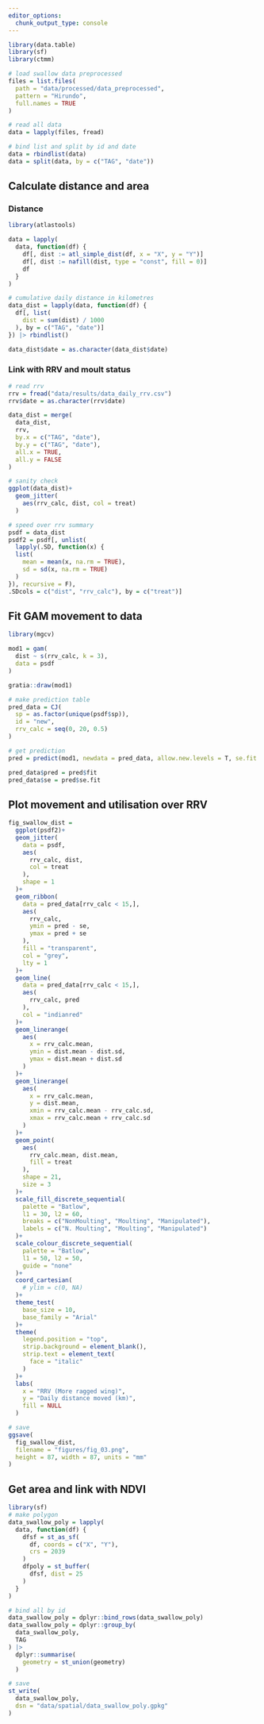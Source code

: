 ```yaml
---
editor_options: 
  chunk_output_type: console
---
```


```r
library(data.table)
library(sf)
library(ctmm)
```

```r
# load swallow data preprocessed
files = list.files(
  path = "data/processed/data_preprocessed",
  pattern = "Hirundo",
  full.names = TRUE
)
```

```r
# read all data
data = lapply(files, fread)

# bind list and split by id and date
data = rbindlist(data)
data = split(data, by = c("TAG", "date"))
```

## Calculate distance and area

### Distance

```r
library(atlastools)
```

```r
data = lapply(
  data, function(df) {
    df[, dist := atl_simple_dist(df, x = "X", y = "Y")]
    df[, dist := nafill(dist, type = "const", fill = 0)]
    df
  }
)

# cumulative daily distance in kilometres
data_dist = lapply(data, function(df) {
  df[, list(
    dist = sum(dist) / 1000
  ), by = c("TAG", "date")]
}) |> rbindlist()

data_dist$date = as.character(data_dist$date)
```

### Link with RRV and moult status

```r
# read rrv
rrv = fread("data/results/data_daily_rrv.csv")
rrv$date = as.character(rrv$date)

data_dist = merge(
  data_dist,
  rrv,
  by.x = c("TAG", "date"),
  by.y = c("TAG", "date"),
  all.x = TRUE,
  all.y = FALSE
)
```

```r
# sanity check
ggplot(data_dist)+
  geom_jitter(
    aes(rrv_calc, dist, col = treat)
  )
```

```r
# speed over rrv summary
psdf = data_dist
psdf2 = psdf[, unlist(
  lapply(.SD, function(x) {
  list(
    mean = mean(x, na.rm = TRUE),
    sd = sd(x, na.rm = TRUE)
  )
}), recursive = F), 
.SDcols = c("dist", "rrv_calc"), by = c("treat")]
```

## Fit GAM movement to data

```r
library(mgcv)

mod1 = gam(
  dist ~ s(rrv_calc, k = 3),
  data = psdf
)

gratia::draw(mod1)
```

```r
# make prediction table
pred_data = CJ(
  sp = as.factor(unique(psdf$sp)),
  id = "new",
  rrv_calc = seq(0, 20, 0.5)
)

# get prediction
pred = predict(mod1, newdata = pred_data, allow.new.levels = T, se.fit = T)

pred_data$pred = pred$fit
pred_data$se = pred$se.fit
```

## Plot movement and utilisation over RRV

```r
fig_swallow_dist = 
  ggplot(psdf2)+
  geom_jitter(
    data = psdf,
    aes(
      rrv_calc, dist,
      col = treat
    ),
    shape = 1
  )+
  geom_ribbon(
    data = pred_data[rrv_calc < 15,],
    aes(
      rrv_calc,
      ymin = pred - se,
      ymax = pred + se
    ),
    fill = "transparent",
    col = "grey",
    lty = 1
  )+
  geom_line(
    data = pred_data[rrv_calc < 15,],
    aes(
      rrv_calc, pred
    ),
    col = "indianred"
  )+
  geom_linerange(
    aes(
      x = rrv_calc.mean,
      ymin = dist.mean - dist.sd,
      ymax = dist.mean + dist.sd
    )
  )+
  geom_linerange(
    aes(
      x = rrv_calc.mean,
      y = dist.mean,
      xmin = rrv_calc.mean - rrv_calc.sd,
      xmax = rrv_calc.mean + rrv_calc.sd
    )
  )+
  geom_point(
    aes(
      rrv_calc.mean, dist.mean,
      fill = treat
    ),
    shape = 21,
    size = 3
  )+
  scale_fill_discrete_sequential(
    palette = "Batlow",
    l1 = 30, l2 = 60,
    breaks = c("NonMoulting", "Moulting", "Manipulated"),
    labels = c("N. Moulting", "Moulting", "Manipulated")
  )+
  scale_colour_discrete_sequential(
    palette = "Batlow",
    l1 = 50, l2 = 50,
    guide = "none"
  )+
  coord_cartesian(
    # ylim = c(0, NA)
  )+
  theme_test(
    base_size = 10,
    base_family = "Arial"
  )+
  theme(
    legend.position = "top",
    strip.background = element_blank(),
    strip.text = element_text(
      face = "italic"
    )
  )+
  labs(
    x = "RRV (More ragged wing)",
    y = "Daily distance moved (km)",
    fill = NULL
  )

# save
ggsave(
  fig_swallow_dist,
  filename = "figures/fig_03.png",
  height = 87, width = 87, units = "mm"
)
```

## Get area and link with NDVI

```r
library(sf)
# make polygon
data_swallow_poly = lapply(
  data, function(df) {
    dfsf = st_as_sf(
      df, coords = c("X", "Y"),
      crs = 2039
    )
    dfpoly = st_buffer(
      dfsf, dist = 25
    )
  }
)

# bind all by id
data_swallow_poly = dplyr::bind_rows(data_swallow_poly)
data_swallow_poly = dplyr::group_by(
  data_swallow_poly,
  TAG
) |> 
  dplyr::summarise(
    geometry = st_union(geometry)
  )

# save
st_write(
  data_swallow_poly,
  dsn = "data/spatial/data_swallow_poly.gpkg"
)
```

